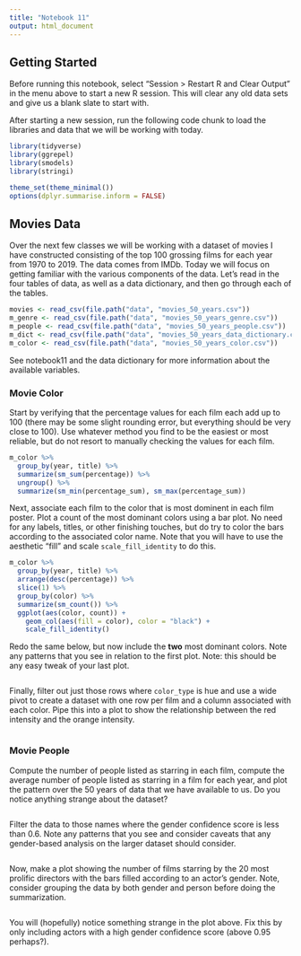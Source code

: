 ```yaml
---
title: "Notebook 11"
output: html_document
---
```


## Getting Started

Before running this notebook, select "Session > Restart R and Clear Output" in
the menu above to start a new R session. This will clear any old data sets and
give us a blank slate to start with.

After starting a new session, run the following code chunk to load the
libraries and data that we will be working with today.

```r
library(tidyverse)
library(ggrepel)
library(smodels)
library(stringi)

theme_set(theme_minimal())
options(dplyr.summarise.inform = FALSE)
```

## Movies Data

Over the next few classes we will be working with a dataset of movies I have
constructed consisting of the top 100 grossing films for each year from 1970 to
2019. The data comes from IMDb. Today we will focus on getting familiar with
the various components of the data. Let's read in the four tables of data,
as well as a data dictionary, and then go through each of the tables.

```r
movies <- read_csv(file.path("data", "movies_50_years.csv"))
m_genre <- read_csv(file.path("data", "movies_50_years_genre.csv"))
m_people <- read_csv(file.path("data", "movies_50_years_people.csv"))
m_dict <- read_csv(file.path("data", "movies_50_years_data_dictionary.csv"))
m_color <- read_csv(file.path("data", "movies_50_years_color.csv"))
```

See notebook11 and the data dictionary for more information about the available
variables.

### Movie Color

Start by verifying that the percentage values for each film each add up to 100
(there may be some slight rounding error, but everything should be very close
to 100). Use whatever method you find to be the easiest or most reliable, but
do not resort to manually checking the values for each film.

```r
m_color %>%
  group_by(year, title) %>%
  summarize(sm_sum(percentage)) %>%
  ungroup() %>%
  summarize(sm_min(percentage_sum), sm_max(percentage_sum))
```

Next, associate each film to the color that is most dominent in each film
poster. Plot a count of the most dominant colors using a bar plot. No need for
any labels, titles, or other finishing touches, but do try to color the bars
according to the associated color name. Note that you will have to use the
aesthetic "fill" and scale `scale_fill_identity` to do this.

```r
m_color %>%
  group_by(year, title) %>%
  arrange(desc(percentage)) %>%
  slice(1) %>%
  group_by(color) %>%
  summarize(sm_count()) %>%
  ggplot(aes(color, count)) +
    geom_col(aes(fill = color), color = "black") +
    scale_fill_identity()
```

Redo the same below, but now include the **two** most dominant colors. Note any
patterns that you see in relation to the first plot. Note: this should be any
easy tweak of your last plot.

```r

```

Finally, filter out just those rows where `color_type` is hue and use
a wide pivot to create a dataset with one row per film and a column
associated with each color. Pipe this into a plot to show the relationship
between the red intensity and the orange intensity.

```r

```

### Movie People

Compute the number of people listed as starring in each film, compute the
average number of people listed as starring in a film for each year, and
plot the pattern over the 50 years of data that we have available to us.
Do you notice anything strange about the dataset?

```r

```

Filter the data to those names where the gender confidence score is
less than 0.6. Note any patterns that you see and consider caveats that
any gender-based analysis on the larger dataset should consider.

```r

```

Now, make a plot showing the number of films starring by the 20 most prolific
directors with the bars filled according to an actor's gender. Note, consider
grouping the data by both gender and person before doing the summarization.

```r

```

You will (hopefully) notice something strange in the plot above. Fix this by
only including actors with a high gender confidence score (above 0.95 perhaps?).

```r

```
